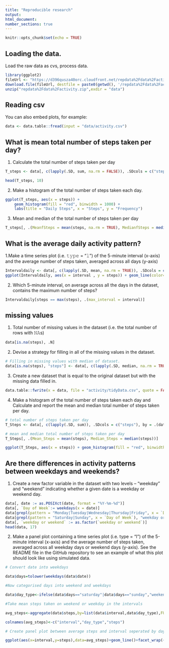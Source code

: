 ---
title: "Reproducible research"
output:
html_document:
number_sections: true
---

```{r setup, include=FALSE}
knitr::opts_chunk$set(echo = TRUE)
```

## Loading the data.  

Load the raw data as cvs, process data.

```{r activity, echo= TRUE}
library(ggplot2)
fileUrl <- "https://d396qusza40orc.cloudfront.net/repdata%2Fdata%2Factivity.zip"
download.file(fileUrl, destfile = paste0(getwd(), '/repdata%2Fdata%2Factivity.zip'), method = "curl")
unzip("repdata%2Fdata%2Factivity.zip",exdir = "data")
```


## Reading csv  

You can also embed plots, for example:

```{r pressure, echo=TRUE}
data <- data.table::fread(input = "data/activity.csv")
```

## What is mean total number of steps taken per day?

1. Calculate the total number of steps taken per day

```{r total, echo=TRUE}
T_steps <- data[, c(lapply(.SD, sum, na.rm = FALSE)), .SDcols = c("steps"), by = .(date)]

head(T_steps, 10)
```  

2. Make a histogram of the total number of steps taken each day.

```{r histogram, echo=TRUE}
ggplot(T_steps, aes(x = steps)) +
    geom_histogram(fill = "red", binwidth = 1000) +
    labs(title = "Daily Steps", x = "Steps", y = "Frequency")
```

3. Mean and median of the total number of steps taken per day

```{r mean, echo = TRUE}
T_steps[, .(MeanfSteps = mean(steps, na.rm = TRUE), MedianfSteps = median(steps, na.rm = TRUE))]
```

## What is the average daily activity pattern?

1.Make a time series plot (i.e. 𝚝𝚢𝚙𝚎 = "𝚕") of the 5-minute interval (x-axis) and the average number of steps taken, averaged across all days (y-axis)

```{r daily pattern, echo = TRUE}
Intervaldaily <- data[, c(lapply(.SD, mean, na.rm = TRUE)), .SDcols = c("steps"), by = .(interval)]
ggplot(Intervaldaily, aes(x = interval , y = steps)) + geom_line(color="green", size=1) + labs(title = "Avg. Daily Steps", x = "Interval", y = "Avg. Steps per day")
```

2. Which 5-minute interval, on average across all the days in the dataset, contains the maximum number of steps?

```{r stpsint, echo = TRUE}
Intervaldaily[steps == max(steps), .(max_interval = interval)]

```

## missing values

1. Total number of missing values in the dataset (i.e. the total number of rows with 𝙽𝙰s)

```{r NA, echo=TRUE}
data[is.na(steps), .N]
```

2. Devise a strategy for filling in all of the missing values in the dataset.

```{r missing values, echo=TRUE}
# Filling in missing values with median of dataset. 
data[is.na(steps), "steps"] <- data[, c(lapply(.SD, median, na.rm = TRUE)), .SDcols = c("steps")]
```

3. Create a new dataset that is equal to the original dataset but with the missing data filled in.

```{r new dataset, echo=TRUE}
data.table::fwrite(x = data, file = "activity/tidyData.csv", quote = FALSE)
```

4. Make a histogram of the total number of steps taken each day and Calculate and report the mean and median total number of steps taken per day.

```{r total steps, echo=TRUE}
# total number of steps taken per day
T_Steps <- data[, c(lapply(.SD, sum)), .SDcols = c("steps"), by = .(date)]

# mean and median total number of steps taken per day
T_Steps[, .(Mean_Steps = mean(steps), Median_Steps = median(steps))]
```

```{r ggplot, echo=TRUE}
ggplot(T_Steps, aes(x = steps)) + geom_histogram(fill = "red", binwidth = 1000) + labs(title = "Daily Steps", x = "Steps", y = "Frequency")
```

## Are there differences in activity patterns between weekdays and weekends?

1. Create a new factor variable in the dataset with two levels – “weekday” and “weekend” indicating whether a given date is a weekday or weekend day.

```{r newdata, echo=TRUE}
data[, date := as.POSIXct(date, format = "%Y-%m-%d")]
data[, `Day of Week`:= weekdays(x = date)]
data[grepl(pattern = "Monday|Tuesday|Wednesday|Thursday|Friday", x = `Day of Week`), "weekday or weekend"] <- "weekday"
data[grepl(pattern = "Saturday|Sunday", x = `Day of Week`), "weekday or weekend"] <- "weekend"
data[, `weekday or weekend` := as.factor(`weekday or weekend`)]
head(data, 17)
```


2. Make a panel plot containing a time series plot (i.e. \color{red}{\verb|type = "l"|}type = "l") of the 5-minute interval (x-axis) and the average number of steps taken, averaged across all weekday days or weekend days (y-axis). See the README file in the GitHub repository to see an example of what this plot should look like using simulated data.

```{r plot final, echo=TRUE}
# Convert date into weekdays

data$days=tolower(weekdays(data$date))

#Now categorised days into weekend and weekdays

data$day_type<-ifelse(data$days=="saturday"|data$days=="sunday","weekend","weekday")

#Take mean steps taken on weekend or weekday in the intervals

avg_steps<-aggregate(data$steps,by=list(data$interval,data$day_type),FUN=mean,na.rm=TRUE)

colnames(avg_steps)<-c("interval","day_type","steps")

# Create panel plot between average steps and interval seperated by day type

ggplot(aes(x=interval,y=steps),data=avg_steps)+geom_line()+facet_wrap(~avg_steps$day_type)
```